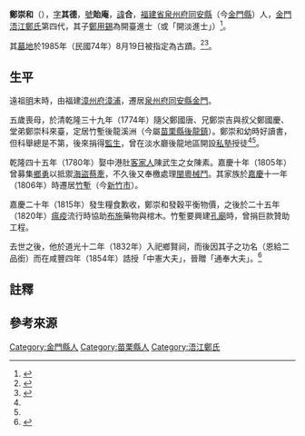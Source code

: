 {{Infobox person
| 姓名     = 鄭崇和
| 圖像     = 
| 圖像大小 = 
| 出生日期 = 1756年  <!-- {{Birth date|YYYY|MM|DD}} -->
| 出生地   = [[福建省_(清)|福建省]][[同安縣|同安縣]]（今[[金門縣|金門縣]]）
| 死亡日期 = {{death year and age|1827|1756}} <!-- {{Death date and age|YYYY|MM|DD|YYYY|MM|DD}}（死亡在前，出生在後） -->
| 死亡地   = 
| 墓地     = [[鄭崇和墓|鄭崇和墓]]
| 國籍     = 
| 籍貫     = [[福建省_(清)|福建省]][[同安縣|同安縣]]（今[[金門縣|金門縣]]）
| 教育程度 = 
| 母校     =
| 職業     = 
| 知名作品 = 
| 政黨     = 
| 宗教信仰 = 
| 配偶     = 陳素{{NoteTag|1=1765年－1845年，陳稜鳳孫女，陳武生之女{{r|鄭}}。}}
| 子女     = 鄭文理（養子）{{NoteTag|1=鄭崇和長兄鄭崇聰三子，因鄭崇和婚後五年尚未得子而過繼{{r|鄭}}。}}<br/>[[鄭用錫|鄭用錫]]
| 父母     = 鄭國唐<br/>邱氏
| 親屬     = 
}}
'''鄭崇和'''（{{bd|1756年||1827年|}}），[[字|字]]'''其德'''，[[號|號]]'''貽庵'''，[[諱|諱]]'''合'''，[[福建省|福建省]][[泉州府|泉州府]][[同安縣|同安縣]]（今[[金門縣|金門縣]]）人，[[東溪鄭氏家廟|金門浯江鄭氏]]第四代，其子[[鄭用錫|鄭用錫]]為開臺進士（或「開淡進士」）<ref name="數">{{cite web | language = zh-tw | publisher = 數位典藏與數位學習目錄 | title = 鄭崇和墓 | url = http://catalog.digitalarchives.tw/dacs5/System/Exhibition/Detail.jsp?OID=3140461 | author =  | date =  | accessdate = 2010-12-25 | archive-date = 2019-06-14 | archive-url = https://web.archive.org/web/20190614032036/http://catalog.digitalarchives.tw/item/00/2f/eb/6d.html | dead-url = no }}</ref>。

其[[鄭崇和墓|墓地]]於1985年（民國74年）8月19日被指定為古蹟。<ref name="文">{{cite web |url=http://www.hach.gov.tw/hach/frontsite/cultureassets/caseBasicInfoAction.do?method=doViewCaseBasicInfo&caseId=KA09602000159&version=1&assetsClassifyId=1.1&iscancel=true&siteId=101 |language=zh-tw |title=鄭崇和墓 |publisher=行政院文化建設委員會文化資產總管理處籌備處 |accessdate=2010-12-09 }}{{dead link|date=2018年4月 |bot=InternetArchiveBot |fix-attempted=yes }}</ref><ref>{{Cite web|title=鄭崇和墓|url=https://nchdb.boch.gov.tw/assets/advanceSearch/monument/19850819000059|accessdate=2020-12-30|author=文化部文化資產局--國家文化資產網|date=|format=|work=nchdb.boch.gov.tw|publisher=|language=zh-tw|archive-date=2019-05-02|archive-url=https://web.archive.org/web/20190502052027/https://nchdb.boch.gov.tw/assets/advanceSearch/monument/19850819000059|dead-url=no}}</ref>。

== 生平 ==
遠祖[[明|明]]末時，由福建[[漳州府|漳州府]][[漳浦|漳浦]]，遷居[[泉州府|泉州府]][[同安縣|同安縣]][[金門|金門]]。

五歲喪母，於清乾隆三十九年（1774年）隨父鄭國唐、兄鄭崇吉與叔父鄭國慶、堂弟鄭崇科來臺，定居竹塹後龍溪洲（今屬[[苗栗縣|苗栗縣]][[後龍鎮_(台灣)|後龍鎮]]）{{r|鄭}}。鄭崇和幼時好讀書，但科舉總是不第，後來捐得[[監生|監生]]，曾在淡水廳後龍地區開設[[私塾|私塾]]授徒<ref name="文"/><ref name="陳"/>。

乾隆四十五年（1780年）娶中港肚[[客家人|客家人]]陳武生之女陳素{{r|鄭}}。嘉慶十年（1805年）曾募集[[鄉勇|鄉勇]]以抵禦[[海盜|海盜]][[蔡牽|蔡牽]]，不久後又奉檄處理[[閩粵械鬥|閩粵械鬥]]{{r|鄭}}。其家族於[[嘉慶|嘉慶]]十一年（1806年）時遷居[[竹塹|竹塹]]（今[[新竹市|新竹市]]）{{r|鄭}}。

嘉慶二十年（1815年）發生糧食歉收，鄭崇和發穀平衡物價，之後於二十五年（1820年）[[瘟疫|瘟疫]]流行時協助[[布施|布施]]藥物與棺木{{r|鄭}}。竹塹要興建[[孔廟|孔廟]]時，曾捐巨款贊助工程{{r|鄭}}。

去世之後，他於道光十二年（1832年）入祀鄉賢祠{{r|鄭}}，而後因其子之功名（恩給二品銜）而在咸豐四年（1854年）誥授「中憲大夫」，晉贈「通奉大夫」。<ref name="陳">{{cite book|author=陳仕賢 |title=《台灣的古墓》 |publisher=遠足文化 |location=臺北縣新店市 |isbn=978-986-6731-01-3 |pages=75頁 |date=2007年10月}}</ref>

== 註釋 ==
{{ReflistH}}
{{NoteFoot}}
{{ReflistF}}

== 參考來源 ==
{{reflist|refs=
<ref name="鄭">{{cite book|author=鄭藩派 |title=《開臺進士 鄭用錫》 |publisher=金門縣文化局 |isbn=978-986-01-0469-1 |pages=14－23、頁 |date=2007年8月}}</ref>}}

[[Category:金門縣人|Category:金門縣人]]
[[Category:苗栗縣人|Category:苗栗縣人]]
[[Category:浯江鄭氏|Category:浯江鄭氏]]